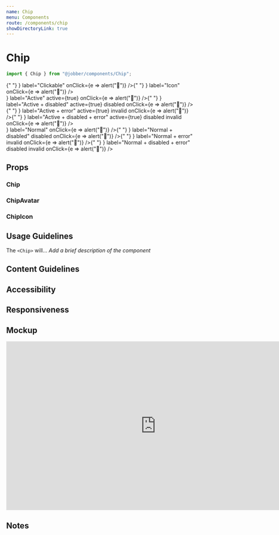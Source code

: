 ```yaml
---
name: Chip
menu: Components
route: /components/chip
showDirectoryLink: true
---
```



# Chip

```ts
import { Chip } from "@jobber/components/Chip";
```

<Playground>
  <Content>
    <div>
      <Chip label="Normal" />{" "}
      <Chip
        prefix={<ChipAvatar initials="DT" />}
        label="Clickable"
        onClick={e => alert("🍪")}
      />{" "}
      <Chip
        prefix={<ChipIcon name="quote" />}
        label="Icon"
        onClick={e => alert("🍪")}
      />
    </div>
    <div>
      <Chip
        prefix={<ChipIcon name="quote" />}
        label="Active"
        active={true}
        onClick={e => alert("🍪")}
      />{" "}
      <Chip
        prefix={<ChipIcon name="quote" />}
        label="Active + disabled"
        active={true}
        disabled
        onClick={e => alert("🍪")}
      />{" "}
      <Chip
        prefix={<ChipIcon name="quote" />}
        label="Active + error"
        active={true}
        invalid
        onClick={e => alert("🍪")}
      />{" "}
      <Chip
        prefix={<ChipIcon name="quote" />}
        label="Active + disabled + error"
        active={true}
        disabled
        invalid
        onClick={e => alert("🍪")}
      />
    </div>
    <div>
      <Chip
        prefix={<ChipIcon name="quote" />}
        label="Normal"
        onClick={e => alert("🍪")}
      />{" "}
      <Chip
        prefix={<ChipIcon name="quote" />}
        label="Normal + disabled"
        disabled
        onClick={e => alert("🍪")}
      />{" "}
      <Chip
        prefix={<ChipIcon name="quote" />}
        label="Normal + error"
        invalid
        onClick={e => alert("🍪")}
      />{" "}
      <Chip
        prefix={<ChipIcon name="quote" />}
        label="Normal + disabled + error"
        disabled
        invalid
        onClick={e => alert("🍪")}
      />
    </div>
  </Content>
</Playground>

<!--
  INTERFACE: This is for the proposal stage of the component

  Provide an example of what the component looks like in code. How would you use
  it from another React component? This should consist primarily of code blocks.
  This section can be deleted once the component is built, when the Playground
  will demonstrate this at a higher fidelity.
-->

## Props

### Chip

<Props of={Chip} />

### ChipAvatar

<Props of={ChipAvatar} />

### ChipIcon

<Props of={ChipIcon} />

<!--
  It is not necessary to provide an example of each prop. Use usage examples to
  highlight key features of a component or particular considerations.

See `Button.mdx` for a good example of this. -->

## Usage Guidelines

The `<Chip>` will... _Add a brief description of the component_

<!--
  What is the design purpose of this component? How do its responsibilities
  relate to other components? What should this component not be used for? What
  are some related components in Atlantis? Try to describe this component not
  in terms of what it looks like or what elements make it up, but what function
  it performs or how it enables a user to perform tasks (e.g. “Buttons allow users
  to initiate, complete, and reverse actions.” vs “Buttons are rectangular elements
  that have a green background and white text”).
-->

## Content Guidelines

<!--
  What type of content does this component present (documents, text, images, other components)?
  What is the recommended, or expected, amount of content? What is the components’ behaviour when
  the provided content diverges from what is expected (image aspect ratio, amount of text, video
  vs audio, filesize)? Are there any important references to the [Product Vocabulary](https://atlantis.getjobber.com/guides/product-vocabulary)
  that should be made regarding this component? What happens when content is unavailable or unreliable
  (poor connection, empty states, flaky GPS data?)
-->

## Accessibility

<!--
  Describe the accessibility concerns for the component. How does it handle touch vs cursor vs
  keyboard events? Should it capture input? What should a screen reader see when it's focuse?
-->

## Responsiveness

<!--
  How should the component behave on an iPhone 8? An iPad? A 1920x1080 monitor? How does the
  component appear when the component itself is less than 375px wide? Less than 640px wide?
  Less than 1200px wide? Greater than 1200px? Does it change when the device DPI is higher
  or lower?
-->

## Mockup

<iframe
  style="border: 1px solid rgba(0, 0, 0, 0.1);"
  width="800"
  height="450"
  src="https://www.figma.com/embed?embed_host=share&url=https%3A%2F%2Fwww.figma.com%2Ffile%2F3BXCXXD9glMtj8RAHjXiQC%2FDesign-System-Contribution-TEMPLATE%3Fnode-id%3D332%253A5526"
  allowfullscreen
></iframe>

<!--
  Insert a Figma mockup from the [Design System Contribution template](https://www.figma.com/file/3BXCXXD9glMtj8RAHjXiQC/Design-System-Contribution-TEMPLATE?node-id=26%3A2)
  that conveys the visual design of the component, with variants and state accounted for.
  Consider progressive enhancement; might this rely on newer browser features that aren’t
  widely supported yet?
-->

## Notes

<!--
  What decisions worth remembering have gone into this component? Did we consider any potentially valuable
  functionality that we’re not implementing right now for scope purposes? Are there any design decisions
  that might need explaining beyond the usage guidelines? This will help consumers understand this component
  more fully.
-->
